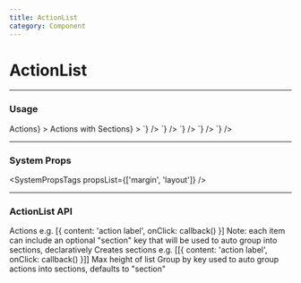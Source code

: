 ```yaml
---
title: ActionList
category: Component
---
```



# ActionList

---

### Usage

<LiveCode>
  <LiveCode.Content
    title="Inside Popover"
    code={`
      <Box display="flex" height="250px">
        <Popover
          open
          style={{
            width: '200px'
          }}
          trigger={<Button size="default">Actions</Button>}
        >
          <ActionList
            actions={[
              {
                content: 'Action1',
                to: '#'
              },
              {
                content: 'Action2',
                to: '#'
              }
            ]}
          />
        </Popover>
        <Box ml="10rem">
          <Popover
            open
            style={{
              width: '200px'
            }}
            trigger={<Button size="default">Actions with Sections</Button>}
          >
            <ActionList
              actions={[
                {
                  content: 'Action1',
                  to: '#'
                },
                {
                  content: 'Action2',
                  to: '#'
                }
              ]}
              sections={[
                [
                  {
                    content: 'Sectioned1',
                    to: '#'
                  },
                  {
                    content: 'Sectioned2',
                    to: '#'
                  }
                ]
              ]}
            />
          </Popover>
        </Box>
      </Box>
    `}
  />
  <LiveCode.Content
    title="Selected Actions"
    code={`
      <Box maxWidth="20rem">
        <Panel>
          <ActionList
            actions={[
              {
                content: 'Action1',
                selected: true,
                to: '#'
              },
              {
                content: 'Action2',
                selected: true,
                to: '#'
              },
              {
                content: 'Action3',
                selected: false,
                to: '#'
              }
            ]}
          />
        </Panel>
      </Box>
    `}
  />
  <LiveCode.Content
    title="Highlighted Actions"
    code={`
      <Box maxWidth="20rem">
        <Panel>
          <ActionList
            actions={[
              {
                content: 'Action1',
                highlighted: true,
                to: '#'
              },
              {
                content: 'Action2',
                highlighted: true,
                to: '#'
              },
              {
                content: 'Action3',
                selected: false,
                to: '#'
              }
            ]}
          />
        </Panel>
      </Box>
    `}
  />
  <LiveCode.Content
    title="As Buttons and Checkboxes"
    code={`
        <Box maxWidth="20rem">
          <Panel>
            <ActionList
              actions={[
                {
                  content: 'Checkbox',
                  is: 'checkbox',
                  selected: true
                },
                {
                  content: 'Checkbox',
                  is: 'checkbox'
                },
                {
                  content: 'Button',
                  is: 'button',
                  selected: false
                },
                {
                  content: 'Link',
                  external: true,
                  is: 'link',
                  to: '#'
                }
              ]}
            />
          </Panel>
        </Box>
      `}
  />
  <LiveCode.Content
    title="System Props"
    code={`
        <Box maxWidth="20rem">
          <Panel>
            <ActionList
              actions={[
                {
                  content: 'Action1',
                  to: '#'
                },
                {
                  content: 'Action2',
                  to: '#'
                }
              ]}
              m="400"
              width={0.5}
            />
          </Panel>
        </Box>
      `}
  />
</LiveCode>

---

### System Props

<SystemPropsTags propsList={['margin', 'layout']} />

---

### ActionList API

<Prop name="actions" type="[{content: ReactNode, ...}]">
  Actions e.g. [&#123; content: 'action label', onClick: callback() &#125;]
  Note: each item can include an optional "section" key that will be used to
  auto group into sections, declaratively
</Prop>
<Prop name="sections" type="[[{content: ReactNode, ...}]]">
  Creates sections e.g. [[&#123; content: 'action label', onClick: callback()
  &#125;]]
</Prop>
<Prop name="maxHeight" type="string | number">
  Max height of list
</Prop>
<Prop name="groupByKey" type="string" defaultvalue="'section'">
  Group by key used to auto group actions into sections, defaults to "section"
</Prop>
